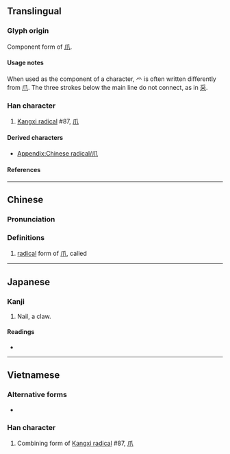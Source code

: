 {{also|爪|𫜵}}
{{character info}}
{{character info|⺤}}
{{character info|0xFA49}}
==Translingual==
{{stroke order|type=animate}}

===Glyph origin===
Component form of [[爪]].

====Usage notes====
When used as the component of a character, 爫 is often written differently from [[爪]]. The three strokes below the main line do not connect, as in [[采]].

===Han character===
{{Han char|rn=87|rad=爪|as=00|sn=4|four=|canj=HF,XHF|ids=⿱丿𭕄(GHTV),⿱丿⿲丿丶丶(JK)}}

# [[Kangxi radical]] #87, [[⽖]]

====Derived characters====
* [[Appendix:Chinese radical/爪]]

====References====
{{Han ref|kx=0688.281|dkj=19655|dj=1101.140|hdz=32030.021|uh=722B|ud=29227}}
{{Han ref|uh=FA49}}

----

==Chinese==
{{zh-forms}}

===Pronunciation===
{{zh-pron
|m=zhǎo
|c=zaau2
|mc=
|oc=
|ma=
|m_note=Only used as a component in a character
|cat=
}}

===Definitions===
{{zh-hanzi}}

# [[radical]] form of [[爪]], called {{zh-l|爪字頭}}

----

==Japanese==

===Kanji===
{{ja-kanji|grade=r|rs=爪00}}

# Nail, a claw.

====Readings====
* {{ja-readings|on=|kun=[[つめかんむり]] (tsumekammuri), [[つめがしら]] (tsumegashira)}}

----

==Vietnamese==

===Alternative forms===
* {{vi-l|𫜵}} <!--Unicode disunification for "to do" meaning-->

===Han character===
{{vi-readings|reading=trảo, làm|rs=爪00}}

# Combining form of [[Kangxi radical]] #87, [[⽖]]

[[Category:CJKV radicals| ]]